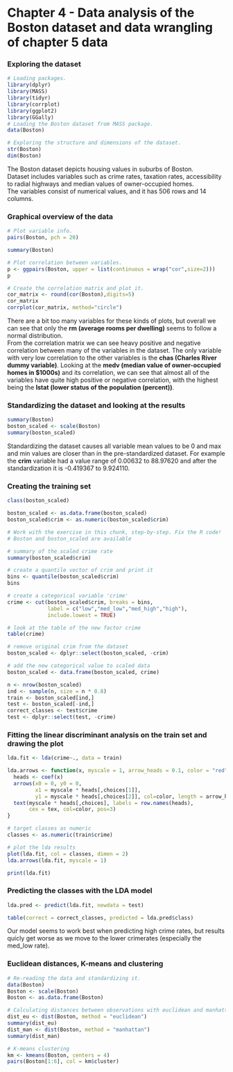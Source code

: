 # Chapter 4 - Data analysis of the Boston dataset and data wrangling of chapter 5 data  

### Exploring the dataset  

```r
# Loading packages.
library(dplyr)
library(MASS)
library(tidyr)
library(corrplot)
library(ggplot2)
library(GGally)
# Loading the Boston dataset from MASS package.
data(Boston)

# Exploring the structure and dimensions of the dataset.
str(Boston)
dim(Boston)
```

The Boston dataset depicts housing values in suburbs of Boston.  
Dataset includes variables such as crime rates, taxation rates, accessibility to radial highways and median values of owner-occupied homes.  
The variables consist of numerical values, and it has 506 rows and 14 columns.  

### Graphical overview of the data  

```r
# Plot variable info.
pairs(Boston, pch = 20)

summary(Boston)

# Plot correlation between variables.
p <- ggpairs(Boston, upper = list(continuous = wrap("cor",size=2)))
p

# Create the correlation matrix and plot it.
cor_matrix <- round(cor(Boston),digits=5)
cor_matrix
corrplot(cor_matrix, method="circle")

```

There are a bit too many variables for these kinds of plots, but overall we can see that only the **rm (average rooms per dwelling)** seems to follow a normal distribution.  
From the correlation matrix we can see heavy positive and negative correlation between many of the variables in the dataset. The only variable with very low correlation to the other variables is the **chas (Charles River dummy variable)**.  Looking at the **medv (median value of owner-occupied homes in $1000s)** and its correlation, we can see that almost all of the variables have quite high positive or negative correlation, with the highest being the **lstat (lower status of the population (percent))**.  

### Standardizing the dataset and looking at the results

```r
summary(Boston)
boston_scaled <- scale(Boston)
summary(boston_scaled)
```

Standardizing the dataset causes all variable mean values to be 0 and max and min values are closer than in the pre-standardized dataset. For example the **crim** variable had a value range of 0.00632 to 88.97620 and after the standardization it is -0.419367 to 9.924110.  

### Creating the training set  

```r


class(boston_scaled)

boston_scaled <- as.data.frame(boston_scaled)
boston_scaled$crim <- as.numeric(boston_scaled$crim)

# Work with the exercise in this chunk, step-by-step. Fix the R code!
# Boston and boston_scaled are available

# summary of the scaled crime rate
summary(boston_scaled$crim)

# create a quantile vector of crim and print it
bins <- quantile(boston_scaled$crim)
bins

# create a categorical variable 'crime'
crime <- cut(boston_scaled$crim, breaks = bins, 
             label = c("low","med_low","med_high","high"), 
             include.lowest = TRUE)

# look at the table of the new factor crime
table(crime)

# remove original crim from the dataset
boston_scaled <- dplyr::select(boston_scaled, -crim)

# add the new categorical value to scaled data
boston_scaled <- data.frame(boston_scaled, crime)

n <- nrow(boston_scaled)
ind <- sample(n, size = n * 0.8)
train <- boston_scaled[ind,]
test <- boston_scaled[-ind,]
correct_classes <- test$crime
test <- dplyr::select(test, -crime)

```
  

### Fitting the linear discriminant analysis on the train set and drawing the plot  

```r

lda.fit <- lda(crime~., data = train)

lda.arrows <- function(x, myscale = 1, arrow_heads = 0.1, color = "red", tex = 0.75, choices = c(1,2)){
  heads <- coef(x)
  arrows(x0 = 0, y0 = 0, 
         x1 = myscale * heads[,choices[1]], 
         y1 = myscale * heads[,choices[2]], col=color, length = arrow_heads)
  text(myscale * heads[,choices], labels = row.names(heads), 
       cex = tex, col=color, pos=3)
}

# target classes as numeric
classes <- as.numeric(train$crime)

# plot the lda results
plot(lda.fit, col = classes, dimen = 2)
lda.arrows(lda.fit, myscale = 1)

print(lda.fit)
```
  
### Predicting the classes with the LDA model

```r
lda.pred <- predict(lda.fit, newdata = test)

table(correct = correct_classes, predicted = lda.pred$class)
```

Our model seems to work best when predicting high crime rates, but results quicly get worse as we move to the lower crimerates (especially the med_low rate).  

### Euclidean distances, K-means and clustering   

```r
# Re-reading the data and standardizing it.
data(Boston)
Boston <- scale(Boston)
Boston <- as.data.frame(Boston)

# Calculating distances between observations with euclidean and manhattan methods.
dist_eu <- dist(Boston, method = "euclidean")
summary(dist_eu)
dist_man <- dist(Boston, method = "manhattan")
summary(dist_man)

# K-means clustering
km <- kmeans(Boston, centers = 4)
pairs(Boston[1:6], col = km$cluster)



```